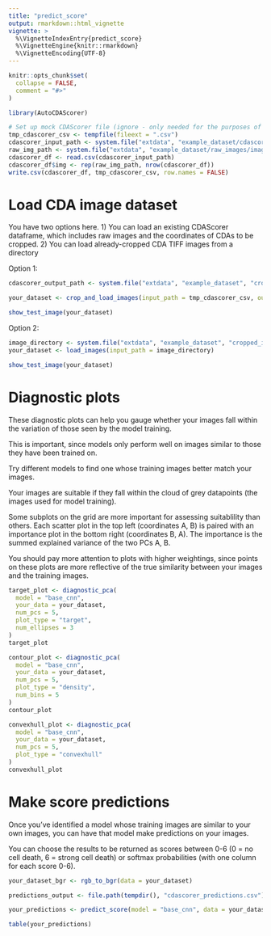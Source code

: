 ```yaml
---
title: "predict_score"
output: rmarkdown::html_vignette
vignette: >
  %\VignetteIndexEntry{predict_score}
  %\VignetteEngine{knitr::rmarkdown}
  %\VignetteEncoding{UTF-8}
---
```


```r
knitr::opts_chunk$set(
  collapse = FALSE,
  comment = "#>"
)
```

```r
library(AutoCDAScorer)

# Set up mock CDAScorer file (ignore - only needed for the purposes of this vignette)
tmp_cdascorer_csv <- tempfile(fileext = ".csv")
cdascorer_input_path <- system.file("extdata", "example_dataset/cdascorer_example.csv", package = "AutoCDAScorer", mustWork = TRUE)
raw_img_path <- system.file("extdata", "example_dataset/raw_images/image1.tif", package = "AutoCDAScorer")
cdascorer_df <- read.csv(cdascorer_input_path)
cdascorer_df$img <- rep(raw_img_path, nrow(cdascorer_df))
write.csv(cdascorer_df, tmp_cdascorer_csv, row.names = FALSE)
```

# Load CDA image dataset

You have two options here.
1) You can load an existing CDAScorer dataframe, which includes raw images and the coordinates of CDAs to be cropped.
2) You can load already-cropped CDA TIFF images from a directory

Option 1:
```r
cdascorer_output_path <- system.file("extdata", "example_dataset", "cropped_images", package = "AutoCDAScorer", mustWork = TRUE)

your_dataset <- crop_and_load_images(input_path = tmp_cdascorer_csv, output_path = cdascorer_output_path)

show_test_image(your_dataset)
```

Option 2:
```r
image_directory <- system.file("extdata", "example_dataset", "cropped_images", package = "AutoCDAScorer", mustWork = TRUE)
your_dataset <- load_images(input_path = image_directory)

show_test_image(your_dataset)
```

# Diagnostic plots

These diagnostic plots can help you gauge whether your images fall within the variation of those seen by the model training.

This is important, since models only perform well on images similar to those they have been trained on.

Try different models to find one whose training images better match your images.

Your images are suitable if they fall within the cloud of grey datapoints (the images used for model training).

Some subplots on the grid are more important for assessing suitablility than others. Each scatter plot in the top left (coordinates A, B) is paired with an importance plot in the bottom right (coordinates B, A). The importance is the summed explained variance of the two PCs A, B. 

You should pay more attention to plots with higher weightings, since points on these plots are more reflective of the true similarity between your images and the training images.

```r
target_plot <- diagnostic_pca(
  model = "base_cnn",
  your_data = your_dataset,
  num_pcs = 5,
  plot_type = "target",
  num_ellipses = 3
)
target_plot

contour_plot <- diagnostic_pca(
  model = "base_cnn",
  your_data = your_dataset,
  num_pcs = 5,
  plot_type = "density",
  num_bins = 5
)
contour_plot

convexhull_plot <- diagnostic_pca(
  model = "base_cnn",
  your_data = your_dataset,
  num_pcs = 5,
  plot_type = "convexhull"
)
convexhull_plot
```

# Make score predictions

Once you've identified a model whose training images are similar to your own images, you can have that model make predictions on your images.

You can choose the results to be returned as scores between 0-6 (0 = no cell death, 6 = strong cell death) or softmax probabilities (with one column for each score 0-6).


```r
your_dataset_bgr <- rgb_to_bgr(data = your_dataset)

predictions_output <- file.path(tempdir(), "cdascorer_predictions.csv") # Replace with your output path. Ignore tempdir(), which is only here for the purposes of the vignette.

your_predictions <- predict_score(model = "base_cnn", data = your_dataset_bgr, output_path = predictions_output, softmax = FALSE)

table(your_predictions)
```
